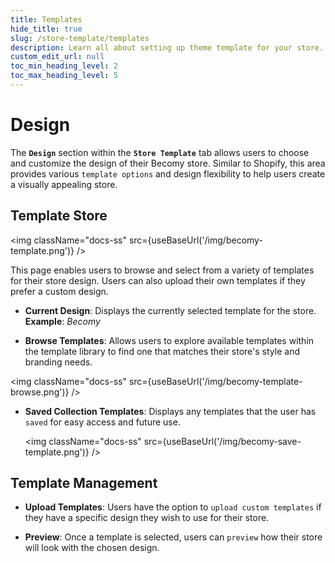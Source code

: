 ```yaml
---
title: Templates
hide_title: true
slug: /store-template/templates
description: Learn all about setting up theme template for your store.
custom_edit_url: null
toc_min_heading_level: 2
toc_max_heading_level: 5
---
```



<head>
  <meta
    property="twitter:description"
    content="Learn all about setting up meta tags and SEO related things for your store."
  />
  <meta
    property="og:url"
    content="https://docs-becomy.surge.sh/store_template/templates/"
  />
  <link rel="canonical" href="https://docs-becomy.surge.sh/store_template" />
  <link
    rel="alternate"
    href="https://docs-becomy.surge.sh/store_template/fr"
    hreflang="fr"
  />
</head>


# Design

The **`Design`** section within the **`Store Template`** tab allows users to choose and customize the design of their Becomy store. Similar to Shopify, this area provides various `template options` and design flexibility to help users create a visually appealing store.

## Template Store

<img className="docs-ss" src={useBaseUrl('/img/becomy-template.png')} />

This page enables users to browse and select from a variety of templates for their store design. Users can also upload their own templates if they prefer a custom design.

- **Current Design**: Displays the currently selected template for the store.  
  **Example**: *Becomy*

- **Browse Templates**: Allows users to explore available templates within the template library to find one that matches their store's style and branding needs.

<img className="docs-ss" src={useBaseUrl('/img/becomy-template-browse.png')} />

- **Saved Collection Templates**: Displays any templates that the user has `saved` for easy access and future use.  
 

  <img className="docs-ss" src={useBaseUrl('/img/becomy-save-template.png')} />

## Template Management

- **Upload Templates**: Users have the option to `upload custom templates` if they have a specific design they wish to use for their store.

- **Preview**: Once a template is selected, users can `preview` how their store will look with the chosen design.
